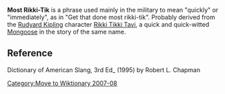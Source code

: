 [[Category:Move to Wiktionary 2007-08]]
'''Most Rikki-Tik''' is a phrase used mainly in the military to mean "quickly" or "immediately", as in "Get that done most rikki-tik". Probably derived from the [[Rudyard Kipling]] character [[Rikki Tikki Tavi]], a quick and quick-witted [[Mongoose]]  in the story of the same name.

==Reference==
Dictionary of American Slang, 3rd Ed_ (1995) by Robert L. Chapman
{{military-stub}}{{vocabulary-stub}}
{{Uncategorized|date=August 2007}}